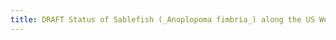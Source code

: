 ```yaml
---
title: DRAFT Status of Sablefish (_Anoplopoma fimbria_) along the US West coast in 2021. \newline \newline \newline These materials do not constitute a formal publication and are for information only. They are in a pre-review, pre-decisional state and should not be formally cited (or reproduced). They are to be considered provisional and do not represent any determination or policy of NOAA or the Department of Commerce.
---
```

